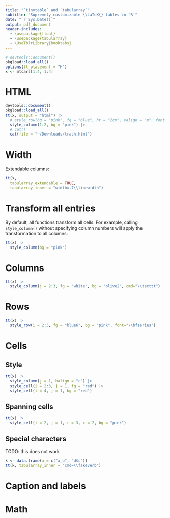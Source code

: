 ```yaml
---
title: "`tinytable` and `tabularray`"
subtitle: "Supremely customizable \\LaTeX{} tables in `R`"
date: "`r Sys.Date()`"
output: pdf_document
header-includes: 
  - \usepackage{float}
  - \usepackage{tabularray}
  - \UseTblrLibrary{booktabs}
---
```


```r
# devtools::document()
pkgload::load_all()
options(tt_placement = "H")
x <- mtcars[1:4, 1:4]
```

# HTML

```r
devtools::document()
pkgload::load_all()
tt(x, output = "html") |> 
  # style_row(bg = "pink", fg = "blue", ht = "2cm", valign = "m", font = "monospace") |>
  style_column(1:2, bg = "pink") |>
  # cat()
  cat(file = "~/Downloads/trash.html")
```


# Width

Extendable columns:

```r
tt(x,
  tabularray_extendable = TRUE,
  tabularray_inner = "width=.7\\linewidth")
```

# Transform all entries

By default, all functions transform all cells. For example, calling `style_column()` without specifying column numbers will apply the transformation to all columns:

```r
tt(x) |>
  style_column(bg = "pink")
```

# Columns

```r
tt(x) |>
  style_column(j = 2:3, fg = "white", bg = "olive2", cmd="\\texttt")
```

# Rows

```r
tt(x) |>
  style_row(i = 2:3, fg = "blue6", bg = "pink", font="\\bfseries")
```

# Cells

## Style

```r
tt(x) |>
  style_column(j = 1, halign = "c") |>
  style_cell(i = 2:3, j = 1, fg = "red") |>
  style_cell(i = 4, j = 1, bg = "red")
```

## Spanning cells

```r
tt(x) |>
  style_cell(i = 2, j = 1, r = 3, c = 2, bg = "pink")
```

## Special characters

TODO: this does not work

```r
k <- data.frame(a = c("a_b", "d$c"))
tt(k, tabularray_inner = "cmd=\\fakeverb")
```


# Caption and labels

# Math
